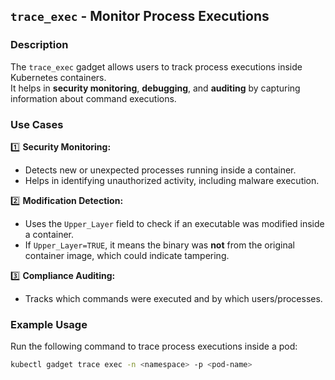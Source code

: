 ## `trace_exec` - Monitor Process Executions  

### **Description**  
The `trace_exec` gadget allows users to track process executions inside Kubernetes containers.  
It helps in **security monitoring**, **debugging**, and **auditing** by capturing information about command executions.  

### **Use Cases**  

1️⃣ **Security Monitoring:**  
   - Detects new or unexpected processes running inside a container.  
   - Helps in identifying unauthorized activity, including malware execution.  

2️⃣ **Modification Detection:**  
   - Uses the `Upper_Layer` field to check if an executable was modified inside a container.  
   - If `Upper_Layer=TRUE`, it means the binary was **not** from the original container image, which could indicate tampering.  

3️⃣ **Compliance Auditing:**  
   - Tracks which commands were executed and by which users/processes.  

### **Example Usage**  
Run the following command to trace process executions inside a pod:  

```bash
kubectl gadget trace exec -n <namespace> -p <pod-name>
